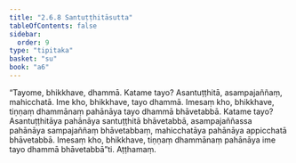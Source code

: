 ```yaml
---
title: "2.6.8 Santuṭṭhitāsutta"
tableOfContents: false
sidebar:
  order: 9
type: "tipitaka"
basket: "su"
book: "a6"
---
```



<DynamicBreadcrumb />

<Division number="114" book="a6" bookNo="16" page="390">

<Paragraph number="756" book="a6">
“Tayome, bhikkhave, dhammā. Katame tayo? Asantuṭṭhitā, asampajaññaṃ, mahicchatā. Ime kho, bhikkhave, tayo dhammā. Imesaṃ kho, bhikkhave, tiṇṇaṃ dhammānaṃ pahānāya tayo dhammā bhāvetabbā. Katame tayo? Asantuṭṭhitāya pahānāya santuṭṭhitā bhāvetabbā, asampajaññassa pahānāya sampajaññaṃ bhāvetabbaṃ, mahicchatāya pahānāya appicchatā bhāvetabbā. Imesaṃ kho, bhikkhave, tiṇṇaṃ dhammānaṃ pahānāya ime tayo dhammā bhāvetabbā”ti.

</Paragraph>
</Division>

<Paragraph number="757" type="center" book="a6">
Aṭṭhamaṃ.
</Paragraph>